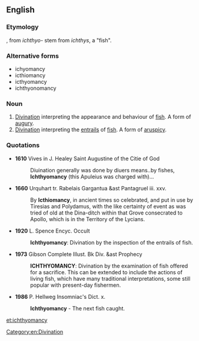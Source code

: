 ==English==

===Etymology===
{{confix|ichthyo|mancy}}, from {{etyl|grc|en}} ''ichthyo-'' stem from ''ichthys'', a "fish".

===Alternative forms===
* ichyomancy
* icthiomancy
* icthyomancy
* ichthyonomancy

===Noun===
{{en-noun|-}}

# [[divination|Divination]] interpreting the appearance and behaviour of [[fish]]. A form of [[augury]].
# [[divination|Divination]] interpreting the [[entrails]] of [[fish]]. A form of [[aruspicy]].

===Quotations===
* '''1610''' Vives in J. Healey Saint Augustine of the Citie of God
*: Diuination generally was done by diuers means..by fishes, '''Ichthyomancy''' (this Apuleius was charged with)...

* '''1660''' Urquhart tr. Rabelais Gargantua &ast Pantagruel iii. xxv.
*: By '''Icthiomancy''', in ancient times so celebrated, and put in use by Tiresias and Polydamus, with the like certainty of event as was tried of old at the Dina-ditch within that Grove consecrated to Apollo, which is in the Territory of the Lycians.

* '''1920''' L. Spence Encyc. Occult
*: '''Ichthyomancy''': Divination by the inspection of the entrails of fish.

* '''1973''' Gibson Complete Illust. Bk Div. &ast Prophecy
*: '''ICHTHYOMANCY''': Divination by the examination of fish offered for a sacrifice. This can be extended to include the actions of living fish, which have many traditional interpretations, some still popular with present-day fishermen.

* '''1986''' P. Hellweg Insomniac's Dict. x.
*: '''Ichthyomancy''' - The next fish caught.

[[Category:en:Divination]]

[[et:ichthyomancy]]